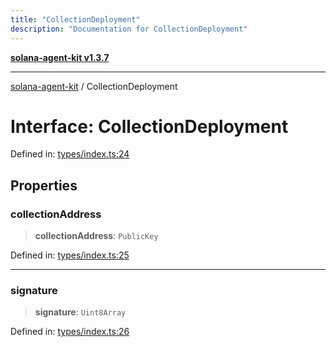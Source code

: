 ```yaml
---
title: "CollectionDeployment"
description: "Documentation for CollectionDeployment"
---
```


[**solana-agent-kit v1.3.7**](../README.md)

***

[solana-agent-kit](../README.md) / CollectionDeployment

# Interface: CollectionDeployment

Defined in: [types/index.ts:24](https://github.com/scriptscrypt/solana-agent-kit/blob/28121611ae2e5ee3f891044cd4631bfb441231fc/src/types/index.ts#L24)

## Properties

### collectionAddress

> **collectionAddress**: `PublicKey`

Defined in: [types/index.ts:25](https://github.com/scriptscrypt/solana-agent-kit/blob/28121611ae2e5ee3f891044cd4631bfb441231fc/src/types/index.ts#L25)

***

### signature

> **signature**: `Uint8Array`

Defined in: [types/index.ts:26](https://github.com/scriptscrypt/solana-agent-kit/blob/28121611ae2e5ee3f891044cd4631bfb441231fc/src/types/index.ts#L26)
